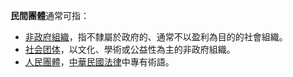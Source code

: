 '''民間團體'''通常可指：
*[[非政府組織|非政府組織]]，指不隸屬於政府的、通常不以盈利為目的的社會組織。
*[[社会团体|社会团体]]，以文化、學術或公益性為主的非政府組織。
*[[人民團體|人民團體]]，[[中華民國法律|中華民國法律]]中專有術語。
{{消歧义|cat=四字消歧义}}